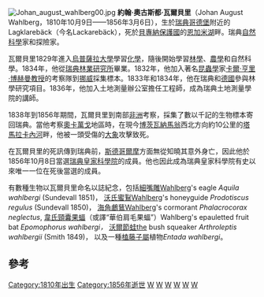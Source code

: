 {{unreferenced|time=2015-07-27T21:12:15+00:00}}
[[File:Johan_august_wahlberg00.jpg|thumb]]
'''約翰·奧古斯都·瓦爾貝里'''（Johan August Wahlberg，1810年10月9日——1856年3月6日），生於[[瑞典|瑞典]][[哥德堡|哥德堡]]附近的Lagklarebäck（今名Lackarebäck），死於[[贝专纳|貝專納保護國]]的[[恩加米湖|恩加米湖]]畔。瑞典[[自然科學|自然科學]]家和探險家。<div>瓦爾貝里1829年進入[[烏普薩拉大學|烏普薩拉大學]]學習[[化學|化學]]，隨後開始學習[[林學|林學]]、[[農學|農學]]和自然科學。1834年，他從[[瑞典林業研究所|瑞典林業研究所]]畢業。1832年，他加入著名[[昆蟲學|昆蟲學]]家[[卡爾·亨里·博赫曼教授|卡爾·亨里·博赫曼教授]]的考察隊到[[挪威|挪威]]採集標本。1833年和1834年，他在瑞典和[[德國|德國]]參與林學研究項目。1836年，他加入土地測量辦公室擔任工程師，成為瑞典土地測量學院的講師。</div>

1838年到1856年期間，瓦爾貝里到南部[[非洲|非洲]]考察，採集了數以千記的生物標本寄回瑞典。當他考察[[奥卡万戈三角洲|奧卡萬戈]]地區時，在現今[[博茨瓦納|博茨瓦納]][[馬翁|馬翁]]西北方向約10公里的[[塔馬拉卡內河|塔馬拉卡內河]]畔，他被一頭受傷的[[大象|大象]]攻擊致死。

在瓦爾貝里的死訊傳到瑞典前，[[斯德哥爾摩|斯德哥爾摩]]方面無從知曉其意外身亡，因此他於1856年10月8日當選[[瑞典皇家科学院|瑞典皇家科學院]]的成員。他也因此成為瑞典皇家科學院有史以來唯一一位在死後當選的成員。

有數種生物以瓦爾貝里命名以誌紀念，包括[[細嘴雕|細嘴雕]]Wahlberg's eagle ''Aquila wahlbergi'' (Sundevall 1851)， [[沃氏蜜鴷|沃氏蜜鴷]]Wahlberg's honeyguide ''Prodotiscus regulus'' (Sundevall 1850)， [[海角鸕鶿|海角鸕鶿]]Wahlberg's cormorant ''Phalacrocorax neglectus'', [[韋氏頸囊果蝠|韋氏頸囊果蝠]]（或譯“華伯肩毛果蝠”）Wahlberg's epauletted fruit bat ''Epomophorus wahlbergi，'' [[沃爾節蛙|沃爾節蛙]]the bush squeaker ''Arthroleptis wahlbergii'' (Smith 1849)， 以及一種[[榼藤子屬|榼藤子屬]]植物''Entada wahlbergi''。

== 參考 ==
{{Reflist}}
{{Authority control}}
[[Category:1810年出生|Category:1810年出生]]
[[Category:1856年逝世|Category:1856年逝世]]
[[Category:有命名人缩写的植物学家|W]]
[[Category:瑞典皇家科學院院士|W]]
[[Category:瑞典昆蟲學家|W]]
[[Category:瑞典鳥類學家|W]]
[[Category:瑞典動物學家|W]]
[[Category:烏普薩拉大學校友|W]]